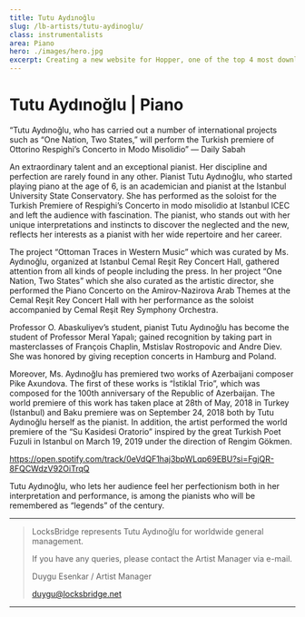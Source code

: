 ```yaml
---
title: Tutu Aydınoğlu
slug: /lb-artists/tutu-aydinoglu/
class: instrumentalists
area: Piano
hero: ./images/hero.jpg
excerpt: Creating a new website for Hopper, one of the top 4 most downloaded travel apps in the U.S, along with Uber, Lyft.
---
```


# Tutu Aydınoğlu | Piano

“Tutu Aydınoğlu, who has carried out a number of international projects such as “One Nation, Two States,” will perform the Turkish premiere of Ottorino Respighi’s Concerto in Modo Misolidio” — Daily Sabah

An extraordinary talent and an exceptional pianist. Her discipline and perfection are rarely found in any other. Pianist Tutu Aydınoğlu, who started playing piano at the age of 6, is an academician and pianist at the Istanbul University State Conservatory. She has performed as the soloist for the Turkish Premiere of Respighi’s Concerto in modo misolidio at Istanbul ICEC and left the audience with fascination. The pianist, who stands out with her unique interpretations and instincts to discover the neglected and the new, reflects her interests as a pianist with her wide repertoire and her career.

The project “Ottoman Traces in Western Music” which was curated by Ms. Aydınoğlu, organized at Istanbul Cemal Reşit Rey Concert Hall, gathered attention from all kinds of people including the press. In her project “One Nation, Two States” which she also curated as the artistic director, she performed the Piano Concerto on the Amirov-Nazirova Arab Themes at the Cemal Reşit Rey Concert Hall with her performance as the soloist accompanied by Cemal Reşit Rey Symphony Orchestra.

Professor O. Abaskuliyev’s student, pianist Tutu Aydınoğlu has become the student of Professor Meral Yapalı; gained recognition by taking part in masterclasses of François Chaplin, Mstislav Rostropovic and Andre Diev. She was honored by giving reception concerts in Hamburg and Poland.

Moreover, Ms. Aydınoğlu has premiered two works of Azerbaijani composer Pike Axundova. The first of these works is “İstiklal Trio”, which was composed for the 100th anniversary of the Republic of Azerbaijan. The world premiere of this work has taken place at 28th of May, 2018 in Turkey (Istanbul) and Baku premiere was on September 24, 2018 both by Tutu Aydınoğlu herself as the pianist. In addition, the artist performed the world premiere of the “Su Kasidesi Oratorio” inspired by the great Turkish Poet Fuzuli in Istanbul on March 19, 2019 under the direction of Rengim Gökmen.

https://open.spotify.com/track/0eVdQF1haj3bpWLqp69EBU?si=FgjQR-8FQCWdzV92OiTrqQ

Tutu Aydınoğlu, who lets her audience feel her perfectionism both in her interpretation and performance, is among the pianists who will be remembered as “legends” of the century.

- - -

>LocksBridge represents Tutu Aydınoğlu for worldwide general management.
>
>If you have any queries, please contact the Artist Manager via e-mail.
>
>Duygu Esenkar / Artist Manager
>
>[duygu@locksbridge.net](mailto:duygu@locksbridge.net)
- - -
